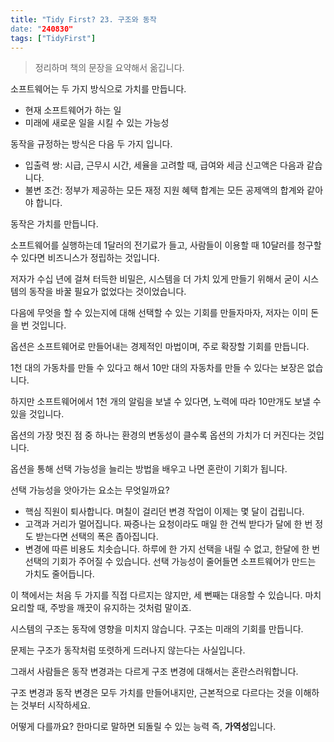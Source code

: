 ```yaml
---
title: "Tidy First? 23. 구조와 동작
date: "240830"
tags: ["TidyFirst"]
---
```


> 정리하며 책의 문장을 요약해서 옮깁니다.

소프트웨어는 두 가지 방식으로 가치를 만듭니다.

- 현재 소프트웨어가 하는 일
- 미래에 새로운 일을 시킬 수 있는 가능성

동작을 규정하는 방식은 다음 두 가지 입니다.

- 입출력 쌍: 시급, 근무시 시간, 세율을 고려할 때, 급여와 세금 신고액은 다음과 같습니다.
- 불변 조건: 정부가 제공하는 모든 재정 지원 혜택 합계는 모든 공제액의 합계와 같아야 합니다.

동작은 가치를 만듭니다.

소프트웨어를 실행하는데 1달러의 전기료가 들고, 사람들이 이용할 때 10달러를 청구할 수 있다면 비즈니스가 정립하는 것입니다.

저자가 수십 년에 걸쳐 터득한 비밀은, 시스템을 더 가치 있게 만들기 위해서 굳이 시스템의 동작을 바꿀 필요가 없었다는 것이었습니다.

다음에 무엇을 할 수 있는지에 대해 선택할 수 있는 기회를 만들자마자, 저자는 이미 돈을 번 것입니다.

옵션은 소프트웨어로 만들어내는 경제적인 마법이며, 주로 확장할 기회를 만듭니다.

1천 대의 가동차를 만들 수 있다고 해서 10만 대의 자동차를 만들 수 있다는 보장은 없습니다.

하지만 소프트웨어에서 1천 개의 알림을 보낼 수 있다면, 노력에 따라 10만개도 보낼 수 있을 것입니다.

옵션의 가장 멋진 점 중 하나는 환경의 변동성이 클수록 옵션의 가치가 더 커진다는 것입니다.

옵션을 통해 선택 가능성을 늘리는 방법을 배우고 나면 혼란이 기회가 됩니다.

선택 가능성을 앗아가는 요소는 무엇일까요?

- 핵심 직원이 퇴사합니다. 며칠이 걸리던 변경 작업이 이제는 몇 달이 겁립니다.
- 고객과 거리가 멀어집니다. 짜증나는 요청이라도 매일 한 건씩 받다가 달에 한 번 정도 받는다면 선택의 폭은 좁아집니다.
- 변경에 따른 비용도 치솟습니다. 하루에 한 가지 선택을 내릴 수 없고, 한달에 한 번 선택의 기회가 주어질 수 있습니다. 선택 가능성이 줄어들면 소프트웨어가 만드는 가치도 줄어듭니다.

이 책에서는 처음 두 가지를 직접 다르지는 않지만, 세 뻔째는 대응할 수 있습니다. 마치 요리할 때, 주방을 깨끗이 유지하는 것처럼 말이죠.

시스템의 구조는 동작에 영향을 미치지 않습니다. 구조는 미래의 기회를 만듭니다.

문제는 구조가 동작처럼 또렷하게 드러나지 않는다는 사실입니다.

그래서 사람들은 동작 변경과는 다르게 구조 변경에 대해서는 혼란스러워합니다.

구조 변경과 동작 변경은 모두 가치를 만들어내지만, 근본적으로 다르다는 것을 이해하는 것부터 시작하세요.

어떻게 다를까요? 한마디로 말하면 되돌릴 수 있는 능력 즉, **가역성**입니다.
